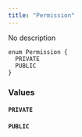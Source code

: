 ```yaml
---
title: "Permission"
---
```


No description

```
enum Permission {
  PRIVATE
  PUBLIC
}

```

### Values[](#values "Direct link to heading")

#### `PRIVATE`[](#private "Direct link to heading")

#### `PUBLIC`[](#public "Direct link to heading")